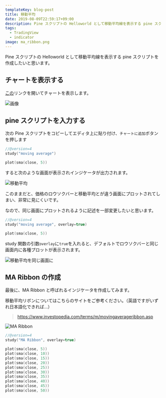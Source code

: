 ```yaml
---
templateKey: blog-post
title: 移動平均
date: 2019-08-09T22:59:17+09:00
description: Pine スクリプトの Helloworld として移動平均線を表示する pine スクリプトを作成したいと思います。
tags:
  - TradingView
  - indicator
image: ma_ribbon.png
---
```


Pine スクリプトの Helloworld として移動平均線を表示する pine スクリプトを作成したいと思います。

## チャートを表示する

[この](https://jp.tradingview.com/chart/)リンクを開いてチャートを表示します。

![画像](./initial.png "チャート画像")

## pine スクリプトを入力する

次の Pine スクリプトをコピーしてエディタ上に貼り付け、`チャートに追加`ボタンを押します

```c++
//@version=4
study("moving average")

plot(sma(close, 5))
```

すると次のような画面が表示されインジケータが出力されます。

![](./indicator1.png "移動平均")

このままだと、価格のロウソクバーと移動平均とが違う画面にプロットされてしまい、非常に見にくいです。

なので、同じ画面にプロットされるように記述を一部変更したいと思います。

```c++
//@version=4
study("moving average", overlay=true)

plot(sma(close, 5))
```

study 関数の引数`overlay`に`true`を入れると、デフォルトでロウソクバーと同じ画面内に各種プロットが表示されます。

![](./indicator2.png "移動平均を同じ画面に")

## MA Ribbon の作成

最後に、MA Ribbon と呼ばれるインジケータを作成してみます。

移動平均リボンについてはこちらのサイトをご参考ください。（英語ですがいずれ日本語化できれば…）

> https://www.investopedia.com/terms/m/movingaverageribbon.asp

![](./ma_ribbon.png "MA Ribbon")

```c++
//@version=4
study("MA Ribbon", overlay=true)

plot(sma(close, 5))
plot(sma(close, 10))
plot(sma(close, 15))
plot(sma(close, 20))
plot(sma(close, 25))
plot(sma(close, 30))
plot(sma(close, 35))
plot(sma(close, 40))
plot(sma(close, 45))
plot(sma(close, 50))
```

